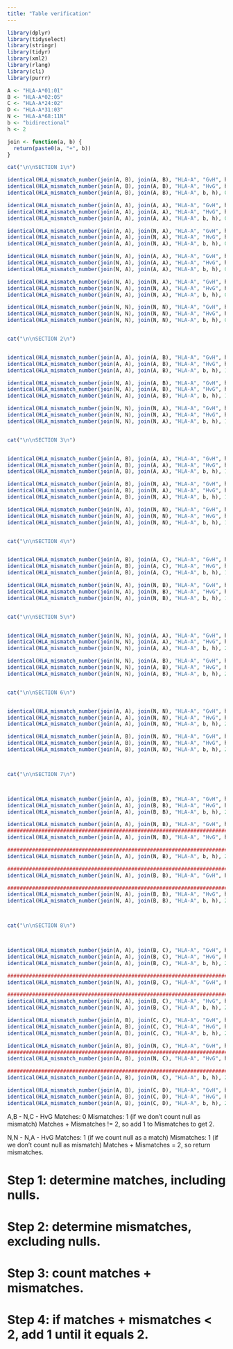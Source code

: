 ```yaml
---
title: "Table verification"
---
```


```r
library(dplyr)
library(tidyselect)
library(stringr)
library(tidyr)
library(xml2)
library(rlang)
library(cli)
library(purrr)
```

```r

A <- "HLA-A*01:01"
B <- "HLA-A*02:05"
C <- "HLA-A*24:02"
D <- "HLA-A*31:03"
N <- "HLA-A*68:11N"
b <- "bidirectional"
h <- 2

join <- function(a, b) {
  return(paste0(a, "+", b))
}

```

```r

cat("\n\nSECTION 1\n")

identical(HLA_mismatch_number(join(A, B), join(A, B), "HLA-A", "GvH", h), 0L)
identical(HLA_mismatch_number(join(A, B), join(A, B), "HLA-A", "HvG", h), 0L)
identical(HLA_mismatch_number(join(A, B), join(A, B), "HLA-A", b, h), 0L)

identical(HLA_mismatch_number(join(A, A), join(A, A), "HLA-A", "GvH", h), 0L)
identical(HLA_mismatch_number(join(A, A), join(A, A), "HLA-A", "HvG", h), 0L)
identical(HLA_mismatch_number(join(A, A), join(A, A), "HLA-A", b, h), 0L)

identical(HLA_mismatch_number(join(A, A), join(N, A), "HLA-A", "GvH", h), 0L)
identical(HLA_mismatch_number(join(A, A), join(N, A), "HLA-A", "HvG", h), 0L)
identical(HLA_mismatch_number(join(A, A), join(N, A), "HLA-A", b, h), 0L)

identical(HLA_mismatch_number(join(N, A), join(A, A), "HLA-A", "GvH", h), 0L)
identical(HLA_mismatch_number(join(N, A), join(A, A), "HLA-A", "HvG", h), 0L)
identical(HLA_mismatch_number(join(N, A), join(A, A), "HLA-A", b, h), 0L)

identical(HLA_mismatch_number(join(N, A), join(N, A), "HLA-A", "GvH", h), 0L)
identical(HLA_mismatch_number(join(N, A), join(N, A), "HLA-A", "HvG", h), 0L)
identical(HLA_mismatch_number(join(N, A), join(N, A), "HLA-A", b, h), 0L)

identical(HLA_mismatch_number(join(N, N), join(N, N), "HLA-A", "GvH", h), 0L)
identical(HLA_mismatch_number(join(N, N), join(N, N), "HLA-A", "HvG", h), 0L)
identical(HLA_mismatch_number(join(N, N), join(N, N), "HLA-A", b, h), 0L)


cat("\n\nSECTION 2\n")


identical(HLA_mismatch_number(join(A, A), join(A, B), "HLA-A", "GvH", h), 0L)
identical(HLA_mismatch_number(join(A, A), join(A, B), "HLA-A", "HvG", h), 1L) #
identical(HLA_mismatch_number(join(A, A), join(A, B), "HLA-A", b, h), 1L)

identical(HLA_mismatch_number(join(N, A), join(A, B), "HLA-A", "GvH", h), 0L)
identical(HLA_mismatch_number(join(N, A), join(A, B), "HLA-A", "HvG", h), 1L) #
identical(HLA_mismatch_number(join(N, A), join(A, B), "HLA-A", b, h), 1L)

identical(HLA_mismatch_number(join(N, N), join(N, A), "HLA-A", "GvH", h), 0L)
identical(HLA_mismatch_number(join(N, N), join(N, A), "HLA-A", "HvG", h), 1L)#
identical(HLA_mismatch_number(join(N, N), join(N, A), "HLA-A", b, h), 1L)


cat("\n\nSECTION 3\n")


identical(HLA_mismatch_number(join(A, B), join(A, A), "HLA-A", "GvH", h), 1L) #
identical(HLA_mismatch_number(join(A, B), join(A, A), "HLA-A", "HvG", h), 0L)
identical(HLA_mismatch_number(join(A, B), join(A, A), "HLA-A", b, h), 1L)

identical(HLA_mismatch_number(join(A, B), join(N, A), "HLA-A", "GvH", h), 1L) #
identical(HLA_mismatch_number(join(A, B), join(N, A), "HLA-A", "HvG", h), 0L)
identical(HLA_mismatch_number(join(A, B), join(N, A), "HLA-A", b, h), 1L)

identical(HLA_mismatch_number(join(N, A), join(N, N), "HLA-A", "GvH", h), 1L) #
identical(HLA_mismatch_number(join(N, A), join(N, N), "HLA-A", "HvG", h), 0L)
identical(HLA_mismatch_number(join(N, A), join(N, N), "HLA-A", b, h), 1L)


cat("\n\nSECTION 4\n")


identical(HLA_mismatch_number(join(A, B), join(A, C), "HLA-A", "GvH", h), 1L)
identical(HLA_mismatch_number(join(A, B), join(A, C), "HLA-A", "HvG", h), 1L)
identical(HLA_mismatch_number(join(A, B), join(A, C), "HLA-A", b, h), 1L)

identical(HLA_mismatch_number(join(N, A), join(N, B), "HLA-A", "GvH", h), 1L)
identical(HLA_mismatch_number(join(N, A), join(N, B), "HLA-A", "HvG", h), 1L)
identical(HLA_mismatch_number(join(N, A), join(N, B), "HLA-A", b, h), 1L)


cat("\n\nSECTION 5\n")


identical(HLA_mismatch_number(join(N, N), join(A, A), "HLA-A", "GvH", h), 0L)
identical(HLA_mismatch_number(join(N, N), join(A, A), "HLA-A", "HvG", h), 2L)
identical(HLA_mismatch_number(join(N, N), join(A, A), "HLA-A", b, h), 2L)

identical(HLA_mismatch_number(join(N, N), join(A, B), "HLA-A", "GvH", h), 0L)
identical(HLA_mismatch_number(join(N, N), join(A, B), "HLA-A", "HvG", h), 2L)
identical(HLA_mismatch_number(join(N, N), join(A, B), "HLA-A", b, h), 2L)


cat("\n\nSECTION 6\n")


identical(HLA_mismatch_number(join(A, A), join(N, N), "HLA-A", "GvH", h), 2L)
identical(HLA_mismatch_number(join(A, A), join(N, N), "HLA-A", "HvG", h), 0L)
identical(HLA_mismatch_number(join(A, A), join(N, N), "HLA-A", b, h), 2L)

identical(HLA_mismatch_number(join(A, B), join(N, N), "HLA-A", "GvH", h), 2L)
identical(HLA_mismatch_number(join(A, B), join(N, N), "HLA-A", "HvG", h), 0L)
identical(HLA_mismatch_number(join(A, B), join(N, N), "HLA-A", b, h), 2L)



cat("\n\nSECTION 7\n")



identical(HLA_mismatch_number(join(A, A), join(B, B), "HLA-A", "GvH", h), 2L)
identical(HLA_mismatch_number(join(A, A), join(B, B), "HLA-A", "HvG", h), 2L)
identical(HLA_mismatch_number(join(A, A), join(B, B), "HLA-A", b, h), 2L)

identical(HLA_mismatch_number(join(A, A), join(N, B), "HLA-A", "GvH", h), 2L)
########################################################################################################################
identical(HLA_mismatch_number(join(A, A), join(N, B), "HLA-A", "HvG", h), 2L) 

########################################################################################################################
identical(HLA_mismatch_number(join(A, A), join(N, B), "HLA-A", b, h), 2L)

########################################################################################################################
identical(HLA_mismatch_number(join(N, A), join(B, B), "HLA-A", "GvH", h), 2L) 

########################################################################################################################
identical(HLA_mismatch_number(join(N, A), join(B, B), "HLA-A", "HvG", h), 2L)
identical(HLA_mismatch_number(join(N, A), join(B, B), "HLA-A", b, h), 2L)



cat("\n\nSECTION 8\n")



identical(HLA_mismatch_number(join(A, A), join(B, C), "HLA-A", "GvH", h), 2L)
identical(HLA_mismatch_number(join(A, A), join(B, C), "HLA-A", "HvG", h), 2L)
identical(HLA_mismatch_number(join(A, A), join(B, C), "HLA-A", b, h), 2L)

########################################################################################################################
identical(HLA_mismatch_number(join(N, A), join(B, C), "HLA-A", "GvH", h), 2L) 

########################################################################################################################
identical(HLA_mismatch_number(join(N, A), join(B, C), "HLA-A", "HvG", h), 2L)
identical(HLA_mismatch_number(join(N, A), join(B, C), "HLA-A", b, h), 2L)

identical(HLA_mismatch_number(join(A, B), join(C, C), "HLA-A", "GvH", h), 2L)
identical(HLA_mismatch_number(join(A, B), join(C, C), "HLA-A", "HvG", h), 2L)
identical(HLA_mismatch_number(join(A, B), join(C, C), "HLA-A", b, h), 2L)

identical(HLA_mismatch_number(join(A, B), join(N, C), "HLA-A", "GvH", h), 2L)
########################################################################################################################
identical(HLA_mismatch_number(join(A, B), join(N, C), "HLA-A", "HvG", h), 2L) 

########################################################################################################################
identical(HLA_mismatch_number(join(A, B), join(N, C), "HLA-A", b, h), 2L)

identical(HLA_mismatch_number(join(A, B), join(C, D), "HLA-A", "GvH", h), 2L)
identical(HLA_mismatch_number(join(A, B), join(C, D), "HLA-A", "HvG", h), 2L)
identical(HLA_mismatch_number(join(A, B), join(C, D), "HLA-A", b, h), 2L)


```

A,B - N,C - HvG
Matches: 0
Mismatches: 1 (if we don't count null as mismatch)
Matches + Mismatches != 2, so add 1 to Mismatches to get 2.

N,N - N,A - HvG
Matches: 1 (if we count null as a match)
Mismatches: 1 (if we don't count null as mismatch)
Matches + Mismatches = 2, so return mismatches.

# Step 1: determine matches, including nulls.
# Step 2: determine mismatches, excluding nulls.
# Step 3: count matches + mismatches.
# Step 4: if matches + mismatches < 2, add 1 until it equals 2.


